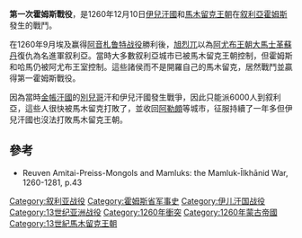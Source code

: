 '''第一次霍姆斯戰役'''，是1260年12月10日[[伊兒汗國|伊兒汗國]]和[[馬木留克王朝|馬木留克王朝]]在[[叙利亞|叙利亞]][[霍姆斯_(敘利亞)|霍姆斯]]發生的戰鬥。

在1260年9月埃及赢得[[阿音札鲁特战役|阿音札鲁特战役]]勝利後，[[旭烈兀|旭烈兀]]以為[[阿尤布王朝|阿尤布王朝]][[大馬士革|大馬士革]][[苏丹_(称谓)|蘇丹]]復仇為名進軍叙利亞。當時大多數叙利亞城市已被馬木留克王朝控制，但霍姆斯和哈馬仍被阿尤布王室控制。這些諸侯而不是開羅自己的馬木留克，居然戰鬥並贏得第一霍姆斯戰役。

因為當時[[金帳汗國|金帳汗國]]的[[別兒哥|別兒哥]]汗和伊兒汗國發生戰爭，因此只能派6000人到叙利亞，這些人很快被馬木留克打敗了，並收回[[阿勒頗|阿勒頗]]等城市，征服持續了一年多但伊兒汗國也沒法打敗馬木留克王朝。

==參考==
*Reuven Amitai-Preiss-Mongols and Mamluks: the Mamluk-Īlkhānid War, 1260-1281, p.43

[[Category:叙利亚战役|Category:叙利亚战役]]
[[Category:霍姆斯省军事史|Category:霍姆斯省军事史]]
[[Category:伊儿汗国战役|Category:伊儿汗国战役]]
[[Category:13世纪亚洲战役|Category:13世纪亚洲战役]]
[[Category:1260年衝突|Category:1260年衝突]]
[[Category:1260年蒙古帝國|Category:1260年蒙古帝國]]
[[Category:13世紀馬木留克王朝|Category:13世紀馬木留克王朝]]
